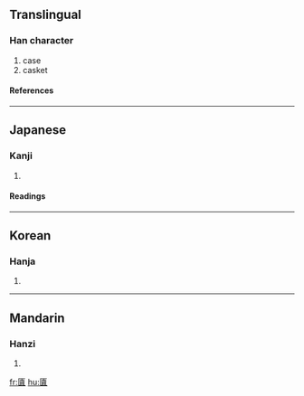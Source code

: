 ==Translingual==
===Han character===
{{Han char|rad=匚|as=15|sn=17|four=|canj=尸土田金 (SGWC)}}
# case
# casket
====References====
{{Han ref|kx=0154.300|dkj=02662|dj=0347.020|hdz=10090.130|uh=5335|ud=21301}}
----
==Japanese==
===Kanji===
{{ja-kanji|grade=|rs=匚15}}
# {{defn|Japanese}} 
====Readings====
{{ja-readings|on=[[とく]] (toku), [[どく]] (doku)|kun=[[ひつ]] (hitsu), [[はこ]] (hako)}}
----
==Korean==
===Hanja===
{{ko-hanja|hangeul=독|rv=dok|mr=tok}}
# {{defn|Korean}}
----
==Mandarin==
===Hanzi===
{{cmn-hanzi|pin=[[dú]] ([[du2]])|wg=tu<sup>2</sup>}}
# {{defn|Mandarin}}

[[fr:匵]]
[[hu:匵]]